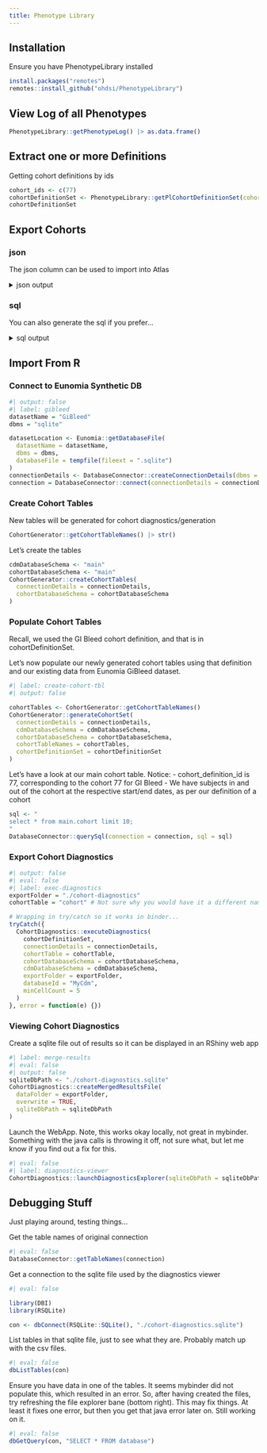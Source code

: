 ---
title: Phenotype Library
---

## Installation

Ensure you have PhenotypeLibrary installed

``` r
install.packages("remotes")
remotes::install_github("ohdsi/PhenotypeLibrary")
```

## View Log of all Phenotypes

```{r}
PhenotypeLibrary::getPhenotypeLog() |> as.data.frame()
```

## Extract one or more Definitions

Getting cohort definitions by ids

```{r}
cohort_ids <- c(77)
cohortDefinitionSet <- PhenotypeLibrary::getPlCohortDefinitionSet(cohortIds = cohort_ids)
cohortDefinitionSet
```

## Export Cohorts

### json

The json column can be used to import into Atlas

<details>

<summary>json output</summary>

```{r}

cohortDefinitionSet$json |> cat()
```

</details>

### sql

You can also generate the sql if you prefer...

<details>

<summary>sql output</summary>

```{r}
cohortDefinitionSet$sql |> cat()
```

</details>

## Import From R

### Connect to Eunomia Synthetic DB

```{r}
#| output: false
#| label: gibleed
datasetName = "GiBleed"
dbms = "sqlite"

datasetLocation <- Eunomia::getDatabaseFile(
  datasetName = datasetName, 
  dbms = dbms, 
  databaseFile = tempfile(fileext = ".sqlite")
)
connectionDetails <- DatabaseConnector::createConnectionDetails(dbms = dbms, server = datasetLocation)
connection = DatabaseConnector::connect(connectionDetails = connectionDetails)
```

### Create Cohort Tables

New tables will be generated for cohort diagnostics/generation

```{r}
CohortGenerator::getCohortTableNames() |> str()
```

Let's create the tables

```{r}
cdmDatabaseSchema <- "main"
cohortDatabaseSchema <- "main"
CohortGenerator::createCohortTables(
  connectionDetails = connectionDetails, 
  cohortDatabaseSchema = cohortDatabaseSchema
)
```

### Populate Cohort Tables

Recall, we used the GI Bleed cohort definition, and that is in cohortDefinitionSet.

Let's now populate our newly generated cohort tables using that definition and our existing data from Eunomia GiBleed dataset.

```{r}
#| label: create-cohort-tbl
#| output: false

cohortTables <- CohortGenerator::getCohortTableNames()
CohortGenerator::generateCohortSet(
  connectionDetails = connectionDetails,
  cdmDatabaseSchema = cdmDatabaseSchema,
  cohortDatabaseSchema = cohortDatabaseSchema,
  cohortTableNames = cohortTables,
  cohortDefinitionSet = cohortDefinitionSet
)
```

Let's have a look at our main cohort table. Notice: - cohort_definition_id is 77, corresponding to the cohort 77 for GI Bleed - We have subjects in and out of the cohort at the respective start/end dates, as per our definition of a cohort

```{r}
sql <- "
select * from main.cohort limit 10;
"
DatabaseConnector::querySql(connection = connection, sql = sql)
```

### Export Cohort Diagnostics

```{r}
#| output: false
#| eval: false
#| label: exec-diagnostics
exportFolder = "./cohort-diagnostics"
cohortTable = "cohort" # Not sure why you would have it a different name?

# Wrapping in try/catch so it works in binder...
tryCatch({
  CohortDiagnostics::executeDiagnostics(
    cohortDefinitionSet,
    connectionDetails = connectionDetails,
    cohortTable = cohortTable,
    cohortDatabaseSchema = cohortDatabaseSchema,
    cdmDatabaseSchema = cdmDatabaseSchema,
    exportFolder = exportFolder,
    databaseId = "MyCdm",
    minCellCount = 5
  )
}, error = function(e) {})
```

### Viewing Cohort Diagnostics
Create a sqlite file out of results so it can be displayed in an RShiny web app

```{r}
#| label: merge-results
#| eval: false
#| output: false
sqliteDbPath <- "./cohort-diagnostics.sqlite"
CohortDiagnostics::createMergedResultsFile(
  dataFolder = exportFolder, 
  overwrite = TRUE,
  sqliteDbPath = sqliteDbPath
)
```

Launch the WebApp. Note, this works okay locally, not great in mybinder. Something with the java calls is throwing it off, not sure what, but let me know if you find out a fix for this.

```{r}
#| eval: false
#| label: diagnostics-viewer
CohortDiagnostics::launchDiagnosticsExplorer(sqliteDbPath = sqliteDbPath)
```


## Debugging Stuff

Just playing around, testing things...

Get the table names of original connection
```{r}
#| eval: false
DatabaseConnector::getTableNames(connection)
```

Get a connection to the sqlite file used by the diagnostics viewer
```{r}
#| eval: false

library(DBI)
library(RSQLite)

con <- dbConnect(RSQLite::SQLite(), "./cohort-diagnostics.sqlite")
```

List tables in that sqlite file, just to see what they are. Probably match up with the csv files.
```{r}
#| eval: false
dbListTables(con)
```

Ensure you have data in one of the tables. It seems mybinder did not populate this, which resulted in an error. So, after having
created the files, try refreshing the file explorer bane (bottom right). This may fix things. At least it fixes one error, but then
you get that java error later on. Still working on it.
```{r}
#| eval: false
dbGetQuery(con, "SELECT * FROM database")
```

